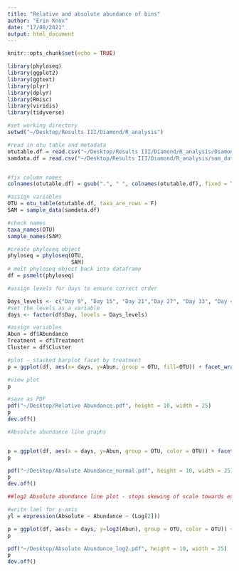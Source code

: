 ```yaml
---
title: "Relative and absolute abundance of bins"
author: "Erin Knox"
date: "17/08/2021"
output: html_document
---
```


```r
knitr::opts_chunk$set(echo = TRUE)
```

```r

library(phyloseq)
library(ggplot2)
library(ggtext)
library(plyr)
library(dplyr)
library(Rmisc)
library(viridis)
library(tidyverse)
```

```r
#set working directory
setwd("~/Desktop/Results III/Diamond/R_analysis")

#read in otu table and metadata
otutable.df = read.csv("~/Desktop/Results III/Diamond/R_analysis/Diamond_cluster.csv", row.names = 1)
samdata.df = read.csv("~/Desktop/Results III/Diamond/R_analysis/sam_data.csv", row.names = 1)


#fix column names
colnames(otutable.df) = gsub(".", " ", colnames(otutable.df), fixed = TRUE)

#assign variables
OTU = otu_table(otutable.df, taxa_are_rows = F)
SAM = sample_data(samdata.df)

#check names
taxa_names(OTU)
sample_names(SAM)

#create phyloseq object
phyloseq = phyloseq(OTU,
                    SAM)
# melt phyloseq object back into dataframe
df = psmelt(phyloseq)

```


```r
#assign levels for days to ensure correct order

Days_levels <- c("Day 9", "Day 15", "Day 21","Day 27", "Day 33", "Day 42", "Day 51")
#set the levels as a variable
days <- factor(df$Day, levels = Days_levels)

#assign variables
Abun = df$Abundance
Treatment = df$Treatment
Cluster = df$Cluster

#plot - stacked barplot facet by treatment
p = ggplot(df, aes(x= days, y=Abun, group = OTU, fill=OTU)) + facet_wrap(~ Treatment) + geom_bar(position = "fill", stat = "identity") + ylab("Relative Abundance") + xlab("Day") + scale_fill_manual(values = c(cbPal), name = "Cluster") + My_Theme

#view plot
p

#save as PDF
pdf("~/Desktop/Relative Abundance.pdf", height = 10, width = 25)
p
dev.off()
```

```r
#Absolute abundance line graphs


p = ggplot(df, aes(x = days, y=Abun, group = OTU, color = OTU)) + facet_wrap(~ Treatment) + geom_line() + ylab("Absolute Abundance") + xlab("Day") + scale_color_manual(values = c(cbPal), name = "Cluster") + My_Theme
p

pdf("~/Desktop/Absolute Abundance_normal.pdf", height = 10, width = 25)
p
dev.off()

##log2 Absolute abundance line plot - stops skewing of scale towards extreme values - easier to see changes at lower abundances

#write lael for y-axis
yl = expression(Absolute ~ Abundance ~ (Log[2]))

p = ggplot(df, aes(x = days, y=log2(Abun), group = OTU, color = OTU)) + facet_wrap(~ Treatment) + geom_line() + ylab(yl) + xlab("Day") + scale_color_manual(values = c(cbPal), name = "Cluster") + My_Theme
p

pdf("~/Desktop/Absolute Abundance_log2.pdf", height = 10, width = 25)
p
dev.off()
```
